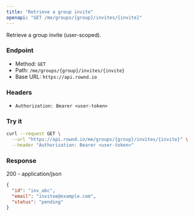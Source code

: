 ```yaml
---
title: "Retrieve a group invite"
openapi: "GET /me/groups/{group}/invites/{invite}"
---
```


Retrieve a group invite (user-scoped).

### Endpoint

- Method: `GET`
- Path: `/me/groups/{group}/invites/{invite}`
- Base URL: `https://api.rownd.io`

### Headers

- `Authorization: Bearer <user-token>`

### Try it

```bash
curl --request GET \
  --url "https://api.rownd.io/me/groups/{group}/invites/{invite}" \
  --header "Authorization: Bearer <user-token>"
```

### Response

200 - application/json

```json
{
  "id": "inv_abc",
  "email": "invitee@example.com",
  "status": "pending"
}
```
